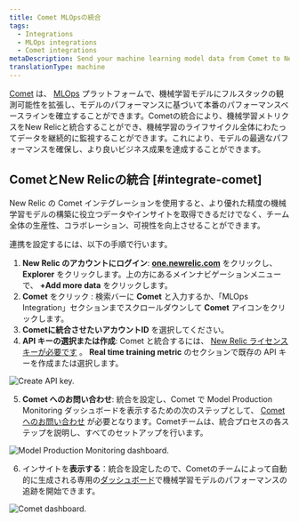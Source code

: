 ```yaml
---
title: Comet MLOpsの統合
tags:
  - Integrations
  - MLOps integrations
  - Comet integrations
metaDescription: Send your machine learning model data from Comet to New Relic to understand your model's performance.
translationType: machine
---
```





[Comet](https://www.comet.ml/site/) は、 [MLOps](/docs/alerts-applied-intelligence/mlops/get-started/intro-mlops/) プラットフォームで、機械学習モデルにフルスタックの観測可能性を拡張し、モデルのパフォーマンスに基づいて本番のパフォーマンスベースラインを確立することができます。Cometの統合により、機械学習メトリクスをNew Relicと統合することができ、機械学習のライフサイクル全体にわたってデータを継続的に監視することができます。これにより、モデルの最適なパフォーマンスを確保し、より良いビジネス成果を達成することができます。

## CometとNew Relicの統合 [#integrate-comet]

New Relic の Comet インテグレーションを使用すると、より優れた精度の機械学習モデルの構築に役立つデータやインサイトを取得できるだけでなく、チーム全体の生産性、コラボレーション、可視性を向上させることができます。

連携を設定するには、以下の手順で行います。

1. **New Relic のアカウントにログイン**: **[one.newrelic.com](https://one.newrelic.com)** をクリックし、 **Explorer** をクリックします。上の方にあるメインナビゲーションメニューで、 **+Add more data** をクリックします。
2. **Comet** をクリック : 検索バーに **Comet** と入力するか、「MLOps Integration」セクションまでスクロールダウンして **Comet** アイコンをクリックします。
3. **Cometに統合させたいアカウントID** を選択してください。
4. **API キーの選択または作成**: Comet と統合するには、 [New Relic ライセンスキーが必要です](/docs/apis/intro-apis/new-relic-api-keys/#ingest-license-key) 。 **Real time training metric** のセクションで既存の API キーを作成または選択します。

<img
  title="Create API key"
  alt="Create API key."
  src={comet01}
/>

5. **Comet へのお問い合わせ**: 統合を設定し、Comet で Model Production Monitoring ダッシュボードを表示するための次のステップとして、 [Comet へのお問い合わせ](mailto:sales@comet.ml) が必要となります。Cometチームは、統合プロセスの各ステップを説明し、すべてのセットアップを行います。

<img
  title="Model Production Monitoring dashboard"
  alt="Model Production Monitoring dashboard."
  src={comet02}
/>

6. インサイトを**表示する**：統合を設定したので、Cometのチームによって自動的に生成される専用の[ダッシュボード](/docs/query-your-data/explore-query-data/dashboards/introduction-dashboards/)で機械学習モデルのパフォーマンスの追跡を開始できます。

<img
  title="Comet dashboard"
  alt="Comet dashboard."
  src={comet03}
/>

<InstallFeedback/>